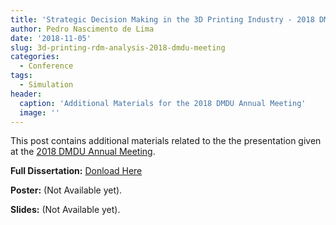 ```yaml
---
title: 'Strategic Decision Making in the 3D Printing Industry - 2018 DMDU Annual Meeting'
author: Pedro Nascimento de Lima
date: '2018-11-05'
slug: 3d-printing-rdm-analysis-2018-dmdu-meeting
categories:
  - Conference
tags:
  - Simulation
header:
  caption: 'Additional Materials for the 2018 DMDU Annual Meeting'
  image: ''
---
```


This post contains additional materials related to the the presentation given at the [2018 DMDU Annual Meeting](http://www.deepuncertainty.org/annual-meetings/2018-annual-meeting/).

**Full Dissertation:** [Donload Here](files/Pedro-Lima-MS-Dissertation-RDM-AM.pdf)

**Poster:** (Not Available yet).

**Slides:** (Not Available yet).